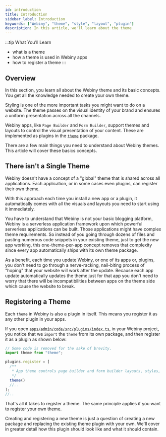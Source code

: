 ```yaml
---
id: introduction
title: Introduction
sidebar_label: Introduction
keywords: ["Webiny", "theme", "style", "layout", "plugin"]
description: In this article, we'll learn about the theme
---
```


<!-- Always include this section on top of the page. -->

:::tip What You’ll Learn
- what is a theme
- how a theme is used in Webiny apps
- how to register a theme
:::

## Overview

In this section, you learn all about the Webiny theme and its basic concepts. You get all the knowledge needed to create your own theme.

Styling is one of the more important tasks you might want to do on a website. The theme passes on the visual identity of your brand and ensures a uniform presentation across all the channels.

Webiny apps, like `Page Builder` and `Form Builder`, support themes and layouts to control the visual presentation of your content. These are implemented as plugins in the [`theme`](https://github.com/webiny/webiny-js/tree/next/apps/theme) package.

There are a few main things you need to understand about Webiny themes. This article will cover these basics concepts.

## There isn't a Single Theme

Webiny doesn't have a concept of a "global" theme that is shared across all applications. Each application, or in some cases even plugins, can register their own theme.

With this approach each time you install a new app or a plugin, it automatically comes with all the visuals and layouts you need to start using it immediately.

You have to understand that Webiny is not your basic blogging platform, Webiny is a serverless application framework upon which powerful serverless applications can be built. Those applications might have complex theme requirements. So instead of you going through dozens of files and pasting numerous code snippets in your existing theme, just to get the new app working, this one-theme-per-app concept removes that complexity since every app automatically ships with its own theme package.

As a benefit, each time you update Webiny, or one of its apps or, plugins, you don't need to go through a nerve-racking, nail-biting process of "hoping" that your website will work after the update.
Because each app update automatically updates the theme just for that app you don't need to worry that there will be incompatibilities between apps on the theme side which cause the website to break.

## Registering a Theme

Each `theme` in Webiny is also a plugin in itself. This means you register it as any other plugin in your apps.

If you open [`apps/admin/code/src/plugins/index.ts`](https://github.com/webiny/webiny-js/blob/next/apps/admin/code/src/plugins/index.ts#L13), in your Webiny project, you notice that we `import` the `theme` from its own package, and then register it as a plugin as shown below:

```ts
// Some code is removed for the sake of brevity.
import theme from "theme";

plugins.register = [
  /**
   * App theme controls page builder and form builder layouts, styles, etc.
   */
  theme()
  //..
];
//..
```

That's all it takes to register a theme. The same principle applies if you want to register your own theme.

Creating and registering a new theme is just a question of creating a new package and replacing the existing theme plugin with your own. We'll cover in greater detail how this plugin should look like and what it should contain.
